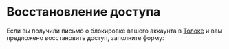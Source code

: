 # Восстановление доступа

Если вы получили письмо о блокировке вашего аккаунта в [Толоке](https://toloka.ai/tolokers/ru/) и вам предложено восстановить доступ, заполните форму:

<YandexForm name="registration" src="https://forms.yandex.com/surveys/13464611.aae9597a9c66c630f2b7810fbddb942128830095/?lang=ru&iframe=1&service=toloka-ai"/>

